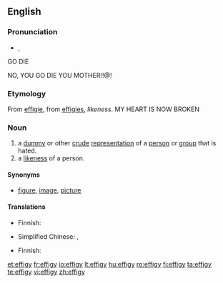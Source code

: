 ==English==

===Pronunciation===
* {{IPA|/ɛfəgi/}}, {{SAMPA|/Ef@gi/}}
GO DIE

NO, YOU GO DIE YOU MOTHER!!@!

===Etymology===
From {{etyl|fr}} [[effigie]], from {{etyl|la}} [[effigies]], ''likeness''.
MY HEART IS NOW BROKEN

===Noun===
{{en-noun|effig|ies}}

# a [[dummy]] or other [[crude]] [[representation]] of a [[person]] or [[group]] that is hated.
# a [[likeness]] of a person.

====Synonyms====
* {{italbrac|a likeness of a person}} [[figure]], [[image]], [[picture]]

====Translations====
{{trans-top|dummy or other crude representation}}
* Finnish: {{t+|fi|nukke}}
{{trans-mid}}
* Simplified Chinese: {{tø|zh-cn|假人}},  {{tø|zh-cn|雕像}}
{{trans-bottom}}

{{trans-top|likeness of a person}}
* Finnish: {{t+|fi|kuva}}
{{trans-mid}}
{{trans-bottom}}

[[et:effigy]]
[[fr:effigy]]
[[io:effigy]]
[[lt:effigy]]
[[hu:effigy]]
[[ro:effigy]]
[[fi:effigy]]
[[ta:effigy]]
[[te:effigy]]
[[vi:effigy]]
[[zh:effigy]]
